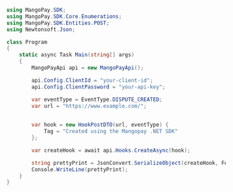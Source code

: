 ```csharp .NET 
using MangoPay.SDK;
using MangoPay.SDK.Core.Enumerations;
using MangoPay.SDK.Entities.POST;
using Newtonsoft.Json;

class Program
{
    static async Task Main(string[] args)
    {
        MangoPayApi api = new MangoPayApi();

        api.Config.ClientId = "your-client-id";
        api.Config.ClientPassword = "your-api-key";

        var eventType = EventType.DISPUTE_CREATED;
        var url = "https://www.example.com/";
        

        var hook = new HookPostDTO(url, eventType) {
            Tag = "Created using the Mangopay .NET SDK"
        };

        var createHook = await api.Hooks.CreateAsync(hook);

        string prettyPrint = JsonConvert.SerializeObject(createHook, Formatting.Indented);
        Console.WriteLine(prettyPrint);
    }
}
```